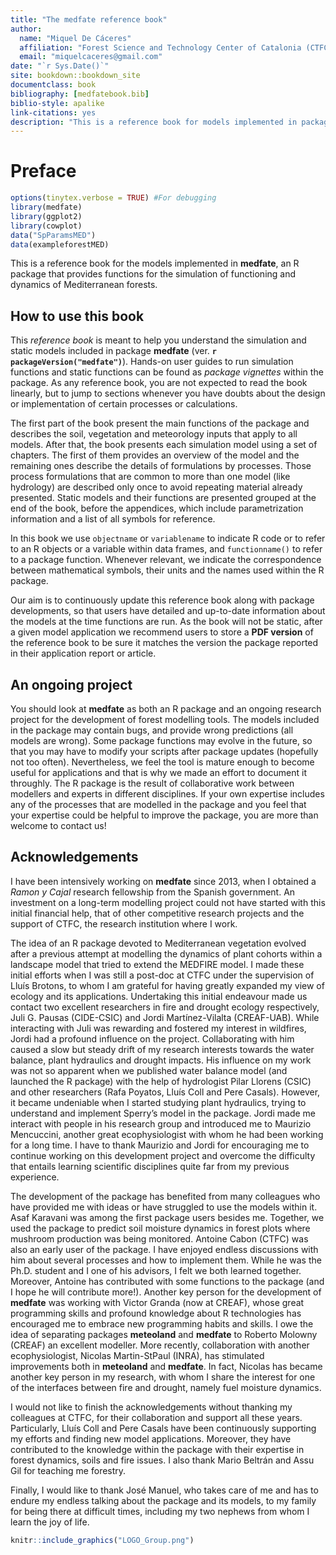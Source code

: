```yaml
--- 
title: "The medfate reference book"
author: 
  name: "Miquel De Cáceres"
  affiliation: "Forest Science and Technology Center of Catalonia (CTFC)"
  email: "miquelcaceres@gmail.com"
date: "`r Sys.Date()`"
site: bookdown::bookdown_site
documentclass: book
bibliography: [medfatebook.bib]
biblio-style: apalike
link-citations: yes
description: "This is a reference book for models implemented in package medfate."
---
```


# Preface {-}

```r
options(tinytex.verbose = TRUE) #For debugging
library(medfate)
library(ggplot2)
library(cowplot)
data("SpParamsMED")
data(exampleforestMED)
```

This is a reference book for the models implemented in **medfate**, an R package that provides functions for the simulation of functioning and dynamics of Mediterranean forests.

## How to use this book {-}

This *reference book* is meant to help you understand the simulation and static models included in package **medfate** (ver. **`r packageVersion("medfate")`**). Hands-on user guides to run simulation functions and static functions can be found as *package vignettes* within the package. As any reference book, you are not expected to read the book linearly, but to jump to sections whenever you have doubts about the design or implementation of certain processes or calculations. 

The first part of the book present the main functions of the package and describes the soil, vegetation and meteorology inputs that apply to all models. After that, the book presents each simulation model using a set of chapters. The first of them provides an overview of the model and the remaining ones describe the details of formulations by processes. Those process formulations that are common to more than one model (like hydrology) are described only once to avoid repeating material already presented. Static models and their functions are presented grouped at the end of the book, before the appendices, which include parametrization information and a list of all symbols for reference.

In this book we use `objectname` or `variablename` to indicate R code or to refer to an R objects or a variable within data frames, and `functionname()` to refer to a package function. Whenever relevant, we indicate the correspondence between mathematical symbols, their units and the names used within the R package. 

Our aim is to continuously update this reference book along with package developments, so that users have detailed and up-to-date information about the models at the time functions are run. As the book will not be static, after a given model application we recommend users to store a **PDF version** of the reference book to be sure it matches the version the package reported in their application report or article.

## An ongoing project {-}

You should look at **medfate** as both an R package and an ongoing research project for the development of forest modelling tools. The models included in the package may contain bugs, and provide wrong predictions (all models are wrong). Some package functions may evolve in the future, so that you may have to modify your scripts after package updates (hopefully not too often). Nevertheless, we feel the tool is mature enough to become useful for applications and that is why we made an effort to document it throughly. The R package is the result of collaborative work between modellers and experts in different disciplines. If your own expertise includes any of the processes that are modelled in the package and you feel that your expertise could be helpful to improve the package, you are more than welcome to contact us!

## Acknowledgements {-}

I have been intensively working on **medfate** since 2013, when I obtained a *Ramon y Cajal* research fellowship from the Spanish government. An investment on a long-term modelling project could not have started with this initial financial help, that of other competitive research projects and the support of CTFC, the research institution where I work. 

The idea of an R package devoted to Mediterranean vegetation evolved after a previous attempt at modelling the dynamics of plant cohorts within a landscape model that tried to extend the MEDFIRE model. I made these initial efforts when I was still a post-doc at CTFC under the supervision of Lluís Brotons, to whom I am grateful for having greatly expanded my view of ecology and its applications. Undertaking this initial endeavour made us contact two excellent researchers in fire and drought ecology respectively, Juli G. Pausas (CIDE-CSIC) and Jordi Martínez-Vilalta (CREAF-UAB). While interacting with Juli was rewarding and fostered my interest in wildfires, Jordi had a profound influence on the project. Collaborating with him caused a slow but steady drift of my research interests towards the water balance, plant hydraulics and drought impacts. His influence on my work was not so apparent when we published water balance model (and launched the R package) with the help of hydrologist Pilar Llorens (CSIC) and other researchers (Rafa Poyatos, Lluís Coll and Pere Casals). However, it became undeniable when I started studying plant hydraulics, trying to understand and implement Sperry's model in the package. Jordi made me interact with people in his research group and introduced me to Maurizio Mencuccini, another great ecophysiologist with whom he had been working for a long time. I have to thank Maurizio and Jordi for encouraging me to continue working on this development project and overcome the difficulty that entails learning scientific disciplines quite far from my previous experience. 

The development of the package has benefited from many colleagues who have provided me with ideas or have struggled to use the models within it. Asaf Karavani was among the first package users besides me. Together, we used the package to predict soil moisture dynamics in forest plots where mushroom production was being monitored. Antoine Cabon (CTFC) was also an early user of the package. I have enjoyed endless discussions with him about several processes and how to implement them. While he was the Ph.D. student and I one of his advisors, I felt we both learned together. Moreover, Antoine has contributed with some functions to the package (and I hope he will contribute more!). Another key person for the development of **medfate** was working with Victor Granda (now at CREAF), whose great programming skills and profound knowledge about R technologies has encouraged me to embrace new programming habits and skills. I owe the idea of separating packages **meteoland** and **medfate** to Roberto Molowny (CREAF) an excellent modeller. More recently, collaboration with another ecophysiologist, Nicolas Martin-StPaul (INRA), has stimulated improvements both in **meteoland** and **medfate**. In fact, Nicolas has became another key person in my research, with whom I share the interest for one of the interfaces between fire and drought, namely fuel moisture dynamics.

I would not like to finish the acknowledgements without thanking my colleagues at CTFC, for their collaboration and support all these years. Particularly, Lluís Coll and Pere Casals have been continuously supporting my efforts and finding new model applications. Moreover, they have contributed to the knowledge within the package with their expertise in forest dynamics, soils and fire issues. I also thank Mario Beltrán and Assu Gil for teaching me forestry. 

Finally, I would like to thank José Manuel, who takes care of me and has to endure my endless talking about the package and its models, to my family for being there at difficult times, including my two nephews from whom I learn the joy of life.   


```r
knitr::include_graphics("LOGO_Group.png")
```


